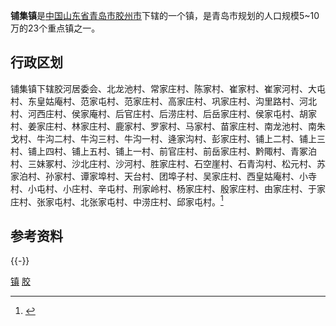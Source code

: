 '''铺集镇'''是[[中华人民共和国|中国]][[山东省|山东省]][[青岛市|青岛市]][[胶州市|胶州市]]下辖的一个镇，是青岛市规划的人口规模5~10万的23个重点镇之一。

== 行政区划 ==

铺集镇下辖胶河居委会、北龙池村、常家庄村、陈家村、崔家村、崔家河村、大屯村、东皇姑庵村、范家屯村、范家庄村、高家庄村、巩家庄村、沟里路村、河北村、河西庄村、侯家庵村、后官庄村、后涝庄村、后岳家庄村、侯家屯村、胡家村、姜家庄村、林家庄村、鹿家村、罗家村、马家村、苗家庄村、南龙池村、南朱戈村、牛沟二村、牛沟三村、牛沟一村、逄家沟村、彭家庄村、铺上二村、铺上三村、铺上四村、铺上五村、铺上一村、前官庄村、前岳家庄村、黔陬村、青冢泊村、三妹冢村、沙北庄村、沙河村、胜家庄村、石空崖村、石青沟村、松元村、苏家泊村、孙家村、谭家埠村、天台村、团埠子村、吴家庄村、西皇姑庵村、小寺村、小屯村、小庄村、辛屯村、刑家岭村、杨家庄村、殷家庄村、由家庄村、于家庄村、张家屯村、北张家屯村、中涝庄村、邱家屯村。<ref>{{Cite web|url=http://www.stats.gov.cn/tjsj/tjbz/tjyqhdmhcxhfdm/2015/37/02/81/370281105.html|title=统计用区划和城乡划分代码/山东省/青岛市/胶州市/铺集镇|accessdate=2017-04-23|author=国家统计局|date=2015-09-30|publisher=|archive-date=2017-04-27|archive-url=https://web.archive.org/web/20170427013037/http://www.stats.gov.cn/tjsj/tjbz/tjyqhdmhcxhfdm/2015/37/02/81/370281105.html|dead-url=no}}</ref>
== 参考资料 ==
{{Reflist}}
{{-}}
{{青岛小作品}}
{{青岛市胶州市行政区划}}
{{青岛市行政区划}}
[[Category:胶州市|镇]]
[[Category:青岛乡级行政区划|胶]]